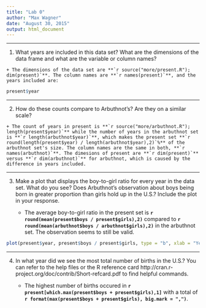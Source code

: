 ```yaml
---
title: "Lab 0"
author: "Max Wagner"
date: "August 30, 2015"
output: html_document
---
```


***
1.   What years are included in this data set? What are the dimensions of the data frame and what are the variable or column names?

    + The dimensions of the data set are **`r source("more/present.R"); dim(present)`**. The column names are **`r names(present)`**, and the years included are:
    
```r
present$year
```

***
2.   How do these counts compare to Arbuthnot's? Are they on a similar scale?

    + The count of years in present is **`r source("more/arbuthnot.R"); length(present$year)`** while the number of years in the arbuthnot set is **`r length(arbuthnot$year)`**, which makes the present set **`r round(length(present$year) / length(arbuthnot$year),2)`%** of the arbuthnot set's size. The column names are the same in both, **`r names(arbuthnot)`**. The dimesions of present are **`r dim(present)`** versus **`r dim(arbuthnot)`** for arbuthnot, which is caused by the difference in years included.

***
3. Make a plot that displays the boy-to-girl ratio for every year in the data set. What do you see? Does Arbuthnot's observation about boys being born in greater proportion than girls hold up in the U.S.? Include the plot in your response.

    + The average boy-to-girl ratio in the present set is **`r round(mean(present$boys / present$girls),2)`** compared to **`r round(mean(arbuthnot$boys / arbuthnot$girls),2)`** in the arbuthnot set. The observation seems to still be valid.

```r
plot(present$year, present$boys / present$girls, type = "b", xlab = "Year", ylab = "Boys / Girls", main = "Boy-to-Girl Ratio by Year")
```

***
4. In what year did we see the most total number of births in the U.S.? You can refer to the help files or the R reference card http://cran.r-project.org/doc/contrib/Short-refcard.pdf to find helpful commands.

    + The highest number of births occured in **`r present[which.max(present$boys + present$girls),1]`** with a total of **`r format(max(present$boys + present$girls), big.mark = ",")`**. 
    
